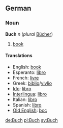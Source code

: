 ==German==
===Noun===
'''Buch''' ''n'' (''plural'' [[Bücher]])

# [[book]]

====Translations====
*English: [[book]]
*Esperanto: [[libro]]
*French: [[livre]]
*Greek: [[biblio]]/[[vivlio]]
*[[Ido]]: [[libro]]
*[[Interlingua]]: [[libro]]
*Italian: [[libro]]
*Spanish: [[libro]]
*[[Old English]]: [[boc]]

[[de:Buch]]
[[pl:Buch]]
[[sv:Buch]]
